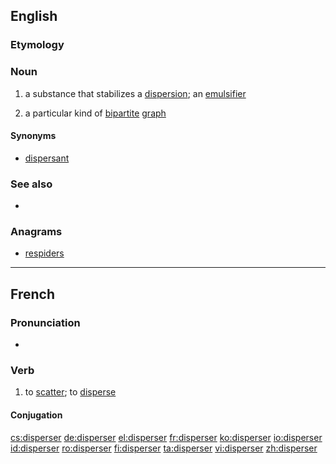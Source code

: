 ==English==

===Etymology===
{{suffix|disperse|er}}

===Noun===
{{en-noun}}

# {{chemistry}} a substance that stabilizes a [[dispersion]]; an [[emulsifier]]
# {{graph theory}} a particular kind of [[bipartite]] [[graph]]

====Synonyms====
* {{sense|chemistry}} [[dispersant]]

===See also===
* {{pedia}}

===Anagrams===
* [[respiders#English|respiders]]

----

==French==

===Pronunciation===
* {{audio|Fr-disperser.ogg|Audio}}

===Verb===
{{fr-verb}}

# to [[scatter]]; to [[disperse]]

====Conjugation====
{{fr-conj-er|dispers|avoir}}

[[cs:disperser]]
[[de:disperser]]
[[el:disperser]]
[[fr:disperser]]
[[ko:disperser]]
[[io:disperser]]
[[id:disperser]]
[[ro:disperser]]
[[fi:disperser]]
[[ta:disperser]]
[[vi:disperser]]
[[zh:disperser]]